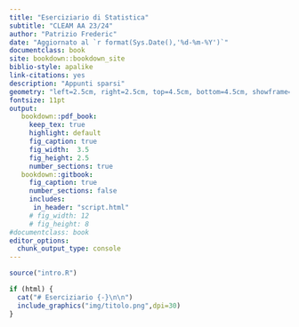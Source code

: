 ```yaml
--- 
title: "Eserciziario di Statistica"
subtitle: "CLEAM AA 23/24"
author: "Patrizio Frederic"
date: "Aggiornato al `r format(Sys.Date(),'%d-%m-%Y')`"
documentclass: book
site: bookdown::bookdown_site
biblio-style: apalike
link-citations: yes
description: "Appunti sparsi"
geometry: "left=2.5cm, right=2.5cm, top=4.5cm, bottom=4.5cm, showframe=false, showcrop=true"
fontsize: 11pt
output:
   bookdown::pdf_book:
     keep_tex: true
     highlight: default
     fig_caption: true
     fig_width:  3.5
     fig_height: 2.5
     number_sections: true
   bookdown::gitbook:
     fig_caption: true
     number_sections: false     
     includes:
      in_header: "script.html" 
     # fig_width: 12
     # fig_height: 8
#documentclass: book
editor_options: 
  chunk_output_type: console
---
```


```r

source("intro.R")


```



```r
if (html) {
  cat("# Eserciziario {-}\n\n")
  include_graphics("img/titolo.png",dpi=30)
}
```


